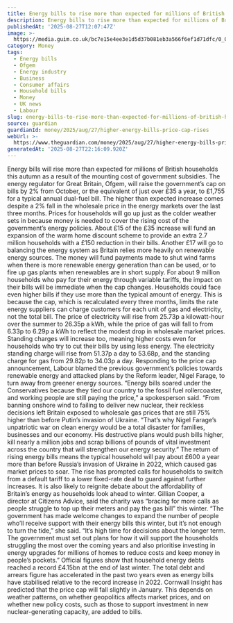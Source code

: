 ```yaml
---
title: Energy bills to rise more than expected for millions of British households
description: Energy bills to rise more than expected for millions of British households
publishedAt: '2025-08-27T12:07:47Z'
image: >-
  https://media.guim.co.uk/bc7e15e4ee3e1d5d37b081eb3a566f6ef1d71dfc/0_0_4800_3840/500.jpg
category: Money
tags:
  - Energy bills
  - Ofgem
  - Energy industry
  - Business
  - Consumer affairs
  - Household bills
  - Money
  - UK news
  - Labour
slug: energy-bills-to-rise-more-than-expected-for-millions-of-british-households
source: guardian
guardianId: money/2025/aug/27/higher-energy-bills-price-cap-rises
webUrl: >-
  https://www.theguardian.com/money/2025/aug/27/higher-energy-bills-price-cap-rises
generatedAt: '2025-08-27T22:16:09.920Z'
---
```

Energy bills will rise more than expected for millions of British households this autumn as a result of the mounting cost of government subsidies. The energy regulator for Great Britain, Ofgem, will raise the government’s cap on bills by 2% from October, or the equivalent of just over £35 a year, to £1,755 for a typical annual dual-fuel bill. The higher than expected increase comes despite a 2% fall in the wholesale price in the energy markets over the last three months. Prices for households will go up just as the colder weather sets in because money is needed to cover the rising cost of the government’s energy policies. About £15 of the £35 increase will fund an expansion of the warm home discount scheme to provide an extra 2.7 million households with a £150 reduction in their bills. Another £17 will go to balancing the energy system as Britain relies more heavily on renewable energy sources. The money will fund payments made to shut wind farms when there is more renewable energy generation than can be used, or to fire up gas plants when renewables are in short supply. For about 9 million households who pay for their energy through variable tariffs, the impact on their bills will be immediate when the cap changes. Households could face even higher bills if they use more than the typical amount of energy. This is because the cap, which is recalculated every three months, limits the rate energy suppliers can charge customers for each unit of gas and electricity, not the total bill. The price of electricity will rise from 25.73p a kilowatt-hour over the summer to 26.35p a kWh, while the price of gas will fall to from 6.33p to 6.29p a kWh to reflect the modest drop in wholesale market prices. Standing charges will increase too, meaning higher costs even for households who try to cut their bills by using less energy. The electricity standing charge will rise from 51.37p a day to 53.68p, and the standing charge for gas from 29.82p to 34.03p a day. Responding to the price cap announcement, Labour blamed the previous government’s policies towards renewable energy and attacked plans by the Reform leader, Nigel Farage, to turn away from greener energy sources. “Energy bills soared under the Conservatives because they tied our country to the fossil fuel rollercoaster, and working people are still paying the price,” a spokesperson said. “From banning onshore wind to failing to deliver new nuclear, their reckless decisions left Britain exposed to wholesale gas prices that are still 75% higher than before Putin’s invasion of Ukraine. “That’s why Nigel Farage’s unpatriotic war on clean energy would be a total disaster for families, businesses and our economy. His destructive plans would push bills higher, kill nearly a million jobs and scrap billions of pounds of vital investment across the country that will strengthen our energy security.” The return of rising energy bills means the typical household will pay about £600 a year more than before Russia’s invasion of Ukraine in 2022, which caused gas market prices to soar. The rise has prompted calls for households to switch from a default tariff to a lower fixed-rate deal to guard against further increases. It is also likely to reignite debate about the affordability of Britain’s energy as households look ahead to winter. Gillian Cooper, a director at Citizens Advice, said the charity was “bracing for more calls as people struggle to top up their meters and pay the gas bill” this winter. “The government has made welcome changes to expand the number of people who’ll receive support with their energy bills this winter, but it’s not enough to turn the tide,” she said. “It’s high time for decisions about the longer term. The government must set out plans for how it will support the households struggling the most over the coming years and also prioritise investing in energy upgrades for millions of homes to reduce costs and keep money in people’s pockets.” Official figures show that household energy debts reached a record £4.15bn at the end of last winter. The total debt and arrears figure has accelerated in the past two years even as energy bills have stabilised relative to the record increase in 2022. Cornwall Insight has predicted that the price cap will fall slightly in January. This depends on weather patterns, on whether geopolitics affects market prices, and on whether new policy costs, such as those to support investment in new nuclear-generating capacity, are added to bills.
